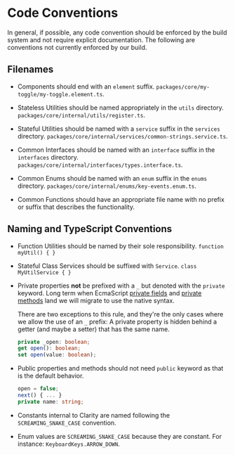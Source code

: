 
<Meta title="Internal/Documentation/Code Conventions" />

# Code Conventions

In general, if possible, any code convention should be enforced by the build
system and not require explicit documentation. The following are conventions
not currently enforced by our build.

## Filenames

- Components should end with an `element` suffix.
  `packages/core/my-toggle/my-toggle.element.ts`.

- Stateless Utilities should be named appropriately in the `utils` directory.
  `packages/core/internal/utils/register.ts`.

- Stateful Utilities should be named with a `service` suffix in the `services`
  directory. `packages/core/internal/services/common-strings.service.ts`.

- Common Interfaces should be named with an `interface` suffix in the `interfaces`
  directory. `packages/core/internal/interfaces/types.interface.ts`.

- Common Enums should be named with an `enum` suffix in the `enums`
  directory. `packages/core/internal/enums/key-events.enum.ts`.

- Common Functions should have an appropriate file name with no prefix or suffix
  that describes the functionality.

## Naming and TypeScript Conventions

- Function Utilities should be named by their sole responsibility.
  `function myUtil() { }`

- Stateful Class Services should be suffixed with `Service`.
  `class MyUtilService { }`

- Private properties **not** be prefixed with a `_` but denoted with the `private` keyword.
  Long term when EcmaScript [private fields](https://github.com/tc39/proposal-class-fields)
  and [private methods](https://github.com/tc39/proposal-private-methods) land
  we will migrate to use the native syntax.

  There are two exceptions to this rule, and they're the only cases where we allow
  the use of an `_` prefix: A private property is hidden behind a getter
  (and maybe a setter) that has the same name.

  ```typescript
  private _open: boolean;
  get open(): boolean;
  set open(value: boolean);
  ```

- Public properties and methods should not need `public` keyword as that is
  the default behavior.

  ```typescript
  open = false;
  next() { ... }
  private name: string;
  ```

- Constants internal to Clarity are named following the `SCREAMING_SNAKE_CASE`
  convention.

- Enum values are `SCREAMING_SNAKE_CASE` because they are constant. For
  instance: `KeyboardKeys.ARROW_DOWN`.
